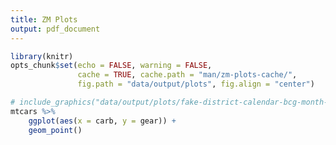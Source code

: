 ```yaml
---
title: ZM Plots
output: pdf_document
---
```





```r
library(knitr)
opts_chunk$set(echo = FALSE, warning = FALSE, 
               cache = TRUE, cache.path = "man/zm-plots-cache/", 
               fig.path = "data/output/plots", fig.align = "center")
```



```r

# include_graphics("data/output/plots/fake-district-calendar-bcg-month-plot.png")
mtcars %>%
    ggplot(aes(x = carb, y = gear)) +
    geom_point()
```